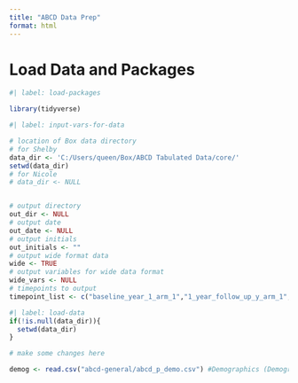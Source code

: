 ```yaml
---
title: "ABCD Data Prep"
format: html
---
```


# Load Data and Packages

```r
#| label: load-packages

library(tidyverse)
```

```r
#| label: input-vars-for-data

# location of Box data directory
# for Shelby
data_dir <- 'C:/Users/queen/Box/ABCD Tabulated Data/core/'
setwd(data_dir)
# for Nicole
# data_dir <- NULL


# output directory
out_dir <- NULL
# output date
out_date <- NULL
# output initials
out_initials <- ""
# output wide format data
wide <- TRUE
# output variables for wide data format
wide_vars <- NULL 
# timepoints to output
timepoint_list <- c("baseline_year_1_arm_1","1_year_follow_up_y_arm_1", "2_year_follow_up_y_arm_1", "3_year_follow_up_y_arm_1", "4_year_follow_up_y_arm_1")
```

```r
#| label: load-data
if(!is.null(data_dir)){
  setwd(data_dir)
}

# make some changes here

demog <- read.csv("abcd-general/abcd_p_demo.csv") #Demographics (Demographic Variables), Propensity Weights

```
